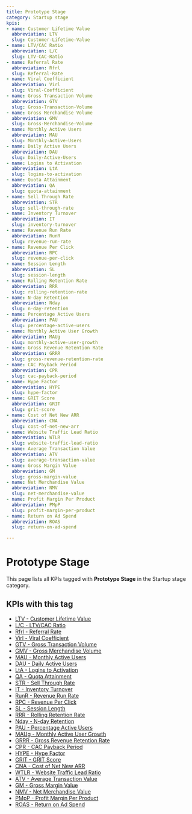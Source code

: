 ```yaml
---
title: Prototype Stage
category: Startup stage
kpis:
- name: Customer Lifetime Value
  abbreviation: LTV
  slug: Customer-Lifetime-Value
- name: LTV/CAC Ratio
  abbreviation: L/C
  slug: LTV-CAC-Ratio
- name: Referral Rate
  abbreviation: Rfrl
  slug: Referral-Rate
- name: Viral Coefficient
  abbreviation: Virl
  slug: Viral-Coefficient
- name: Gross Transaction Volume
  abbreviation: GTV
  slug: Gross-Transaction-Volume
- name: Gross Merchandise Volume
  abbreviation: GMV
  slug: Gross-Merchandise-Volume
- name: Monthly Active Users
  abbreviation: MAU
  slug: Monthly-Active-Users
- name: Daily Active Users
  abbreviation: DAU
  slug: Daily-Active-Users
- name: Logins to Activation
  abbreviation: LtA
  slug: logins-to-activation
- name: Quota Attainment
  abbreviation: QA
  slug: quota-attainment
- name: Sell Through Rate
  abbreviation: STR
  slug: sell-through-rate
- name: Inventory Turnover
  abbreviation: IT
  slug: inventory-turnover
- name: Revenue Run Rate
  abbreviation: RunR
  slug: revenue-run-rate
- name: Revenue Per Click
  abbreviation: RPC
  slug: revenue-per-click
- name: Session Length
  abbreviation: SL
  slug: session-length
- name: Rolling Retention Rate
  abbreviation: RRR
  slug: rolling-retention-rate
- name: N-day Retention
  abbreviation: Nday
  slug: n-day-retention
- name: Percentage Active Users
  abbreviation: PAU
  slug: percentage-active-users
- name: Monthly Active User Growth
  abbreviation: MAUg
  slug: monthly-active-user-growth
- name: Gross Revenue Retention Rate
  abbreviation: GRRR
  slug: gross-revenue-retention-rate
- name: CAC Payback Period
  abbreviation: CPR
  slug: cac-payback-period
- name: Hype Factor
  abbreviation: HYPE
  slug: hype-factor
- name: GRIT Score
  abbreviation: GRIT
  slug: grit-score
- name: Cost of Net New ARR
  abbreviation: CNA
  slug: cost-of-net-new-arr
- name: Website Traffic Lead Ratio
  abbreviation: WTLR
  slug: website-traffic-lead-ratio
- name: Average Transaction Value
  abbreviation: ATV
  slug: average-transaction-value
- name: Gross Margin Value
  abbreviation: GM
  slug: gross-margin-value
- name: Net Merchandise Value
  abbreviation: NMV
  slug: net-merchandise-value
- name: Profit Margin Per Product
  abbreviation: PMpP
  slug: profit-margin-per-product
- name: Return on Ad Spend
  abbreviation: ROAS
  slug: return-on-ad-spend

---
```


# Prototype Stage

This page lists all KPIs tagged with **Prototype Stage** in the Startup stage category.

## KPIs with this tag

- [LTV - Customer Lifetime Value](/en/kpis/Customer-Lifetime-Value)
- [L/C - LTV/CAC Ratio](/en/kpis/LTV-CAC-Ratio)
- [Rfrl - Referral Rate](/en/kpis/Referral-Rate)
- [Virl - Viral Coefficient](/en/kpis/Viral-Coefficient)
- [GTV - Gross Transaction Volume](/en/kpis/Gross-Transaction-Volume)
- [GMV - Gross Merchandise Volume](/en/kpis/Gross-Merchandise-Volume)
- [MAU - Monthly Active Users](/en/kpis/Monthly-Active-Users)
- [DAU - Daily Active Users](/en/kpis/Daily-Active-Users)
- [LtA - Logins to Activation](/en/kpis/logins-to-activation)
- [QA - Quota Attainment](/en/kpis/quota-attainment)
- [STR - Sell Through Rate](/en/kpis/sell-through-rate)
- [IT - Inventory Turnover](/en/kpis/inventory-turnover)
- [RunR - Revenue Run Rate](/en/kpis/revenue-run-rate)
- [RPC - Revenue Per Click](/en/kpis/revenue-per-click)
- [SL - Session Length](/en/kpis/session-length)
- [RRR - Rolling Retention Rate](/en/kpis/rolling-retention-rate)
- [Nday - N-day Retention](/en/kpis/n-day-retention)
- [PAU - Percentage Active Users](/en/kpis/percentage-active-users)
- [MAUg - Monthly Active User Growth](/en/kpis/monthly-active-user-growth)
- [GRRR - Gross Revenue Retention Rate](/en/kpis/gross-revenue-retention-rate)
- [CPR - CAC Payback Period](/en/kpis/cac-payback-period)
- [HYPE - Hype Factor](/en/kpis/hype-factor)
- [GRIT - GRIT Score](/en/kpis/grit-score)
- [CNA - Cost of Net New ARR](/en/kpis/cost-of-net-new-arr)
- [WTLR - Website Traffic Lead Ratio](/en/kpis/website-traffic-lead-ratio)
- [ATV - Average Transaction Value](/en/kpis/average-transaction-value)
- [GM - Gross Margin Value](/en/kpis/gross-margin-value)
- [NMV - Net Merchandise Value](/en/kpis/net-merchandise-value)
- [PMpP - Profit Margin Per Product](/en/kpis/profit-margin-per-product)
- [ROAS - Return on Ad Spend](/en/kpis/return-on-ad-spend)

